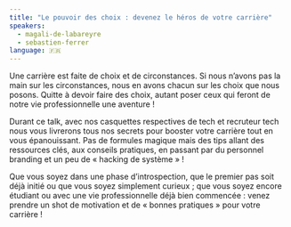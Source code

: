 ```yaml
---
title: "Le pouvoir des choix : devenez le héros de votre carrière"
speakers:
  - magali-de-labareyre
  - sebastien-ferrer
language: 🇫🇷
---
```


Une carrière est faite de choix et de circonstances. Si nous n’avons pas la main sur les circonstances, nous en avons chacun sur les choix que nous posons. Quitte à devoir faire des choix, autant poser ceux qui feront de notre vie professionnelle une aventure !

Durant ce talk, avec nos casquettes respectives de tech et recruteur tech nous vous livrerons tous nos secrets pour booster votre carrière tout en vous épanouissant.
Pas de formules magique mais des tips allant des ressources clés, aux conseils pratiques, en passant par du personnel branding et un peu de « hacking de système » !

Que vous soyez dans une phase d’introspection, que le premier pas soit déjà initié ou que vous soyez simplement curieux ; que vous soyez encore étudiant ou avec une vie professionnelle déjà bien commencée : venez prendre un shot de motivation et de « bonnes pratiques » pour votre carrière !
